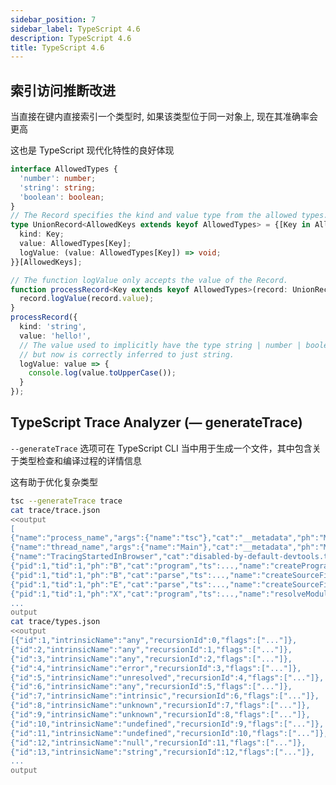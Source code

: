```yaml
---
sidebar_position: 7
sidebar_label: TypeScript 4.6
description: TypeScript 4.6
title: TypeScript 4.6
---
```


## 索引访问推断改进

当直接在键内直接索引一个类型时, 如果该类型位于同一对象上, 现在其准确率会更高

这也是 TypeScript 现代化特性的良好体现

```ts
interface AllowedTypes {
  'number': number;
  'string': string;
  'boolean': boolean;
}
// The Record specifies the kind and value type from the allowed types.
type UnionRecord<AllowedKeys extends keyof AllowedTypes> = {[Key in AllowedKeys]: {
  kind: Key;
  value: AllowedTypes[Key];
  logValue: (value: AllowedTypes[Key]) => void;
}}[AllowedKeys];

// The function logValue only accepts the value of the Record.
function processRecord<Key extends keyof AllowedTypes>(record: UnionRecord<Key>) {
  record.logValue(record.value);
}
processRecord({
  kind: 'string',
  value: 'hello!',
  // The value used to implicitly have the type string | number | boolean,
  // but now is correctly inferred to just string.
  logValue: value => {
    console.log(value.toUpperCase());
  }
});
```

## TypeScript Trace Analyzer (— generateTrace)

`--generateTrace` 选项可在 TypeScript CLI 当中用于生成一个文件，其中包含关于类型检查和编译过程的详情信息

这有助于优化复杂类型

```bash
tsc --generateTrace trace
cat trace/trace.json
<<output
[
{"name":"process_name","args":{"name":"tsc"},"cat":"__metadata","ph":"M","ts":...,"pid":1,"tid":1},
{"name":"thread_name","args":{"name":"Main"},"cat":"__metadata","ph":"M","ts":...,"pid":1,"tid":1},
{"name":"TracingStartedInBrowser","cat":"disabled-by-default-devtools.timeline","ph":"M","ts":...,"pid":1,"tid":1},
{"pid":1,"tid":1,"ph":"B","cat":"program","ts":...,"name":"createProgram","args":{"configFilePath":"/...","rootDir":"/..."}},
{"pid":1,"tid":1,"ph":"B","cat":"parse","ts":...,"name":"createSourceFile","args":{"path":"/..."}},
{"pid":1,"tid":1,"ph":"E","cat":"parse","ts":...,"name":"createSourceFile","args":{"path":"/..."}},
{"pid":1,"tid":1,"ph":"X","cat":"program","ts":...,"name":"resolveModuleNamesWorker","dur":...,"args":{"containingFileName":"/..."}},
...
output
cat trace/types.json
<<output
[{"id":1,"intrinsicName":"any","recursionId":0,"flags":["..."]},
{"id":2,"intrinsicName":"any","recursionId":1,"flags":["..."]},
{"id":3,"intrinsicName":"any","recursionId":2,"flags":["..."]},
{"id":4,"intrinsicName":"error","recursionId":3,"flags":["..."]},
{"id":5,"intrinsicName":"unresolved","recursionId":4,"flags":["..."]},
{"id":6,"intrinsicName":"any","recursionId":5,"flags":["..."]},
{"id":7,"intrinsicName":"intrinsic","recursionId":6,"flags":["..."]},
{"id":8,"intrinsicName":"unknown","recursionId":7,"flags":["..."]},
{"id":9,"intrinsicName":"unknown","recursionId":8,"flags":["..."]},
{"id":10,"intrinsicName":"undefined","recursionId":9,"flags":["..."]},
{"id":11,"intrinsicName":"undefined","recursionId":10,"flags":["..."]},
{"id":12,"intrinsicName":"null","recursionId":11,"flags":["..."]},
{"id":13,"intrinsicName":"string","recursionId":12,"flags":["..."]},
...
output
```

